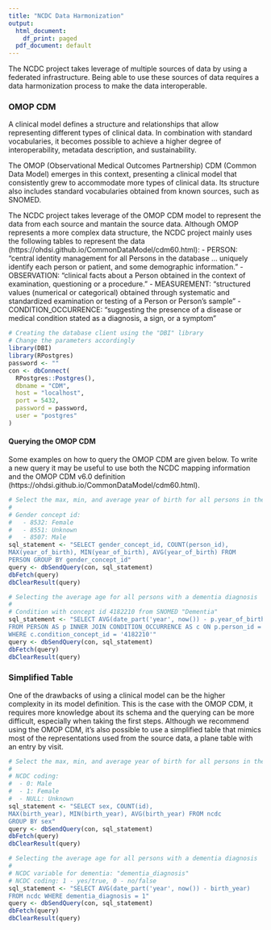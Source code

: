 ```yaml
---
title: "NCDC Data Harmonization"
output:
  html_document:
    df_print: paged
  pdf_document: default
---
```


The NCDC project takes leverage of multiple sources of data by using a federated infrastructure. Being able to use these sources of data requires a data harmonization process to make the data interoperable.

### OMOP CDM

A clinical model defines a structure and relationships that allow representing different types of clinical data. In combination with standard vocabularies, it becomes possible to achieve a higher degree of interoperability, metadata description, and sustainability.

The OMOP (Observational Medical Outcomes Partnership) CDM (Common Data Model) emerges in this context, presenting a clinical model that consistently grew to accommodate more types of clinical data. Its structure also includes standard vocabularies obtained from known sources, such as SNOMED.

The NCDC project takes leverage of the OMOP CDM model to represent the data from each source and mantain the source data. Although OMOP represents a more complex data structure, the NCDC project mainly uses the following tables to represent the data (https://ohdsi.github.io/CommonDataModel/cdm60.html):
- PERSON: “central identity management for all Persons in the database … uniquely identify each person or patient, and some demographic information.”
- OBSERVATION: “clinical facts about a Person obtained in the context of examination, questioning or a procedure.”
- MEASUREMENT: “structured values (numerical or categorical) obtained through systematic and standardized examination or testing of a Person or Person’s sample”
- CONDITION_OCCURRENCE: "suggesting the presence of a disease or medical condition stated as a diagnosis, a sign, or a symptom"

```r
# Creating the database client using the "DBI" library
# Change the parameters accordingly
library(DBI)
library(RPostgres)
password <- ""
con <- dbConnect(
  RPostgres::Postgres(),
  dbname = "CDM",
  host = "localhost",
  port = 5432,
  password = password,
  user = "postgres"
)
```

#### Querying the OMOP CDM

Some examples on how to query the OMOP CDM are given below.
To write a new query it may be useful to use both the NCDC mapping information and the OMOP CDM v6.0 definition (https://ohdsi.github.io/CommonDataModel/cdm60.html).

```r
# Select the max, min, and average year of birth for all persons in the database by gender
#
# Gender concept id:
#   - 8532: Female
#   - 8551: Unknown
#   - 8507: Male
sql_statement <- "SELECT gender_concept_id, COUNT(person_id), 
MAX(year_of_birth), MIN(year_of_birth), AVG(year_of_birth) FROM 
PERSON GROUP BY gender_concept_id"
query <- dbSendQuery(con, sql_statement)
dbFetch(query)
dbClearResult(query)
```

```r
# Selecting the average age for all persons with a dementia diagnosis
#
# Condition with concept id 4182210 from SNOMED "Dementia"
sql_statement <- "SELECT AVG(date_part('year', now()) - p.year_of_birth) 
FROM PERSON AS p INNER JOIN CONDITION_OCCURRENCE AS c ON p.person_id = c.person_id 
WHERE c.condition_concept_id = '4182210'"
query <- dbSendQuery(con, sql_statement)
dbFetch(query)
dbClearResult(query)
```

### Simplified Table

One of the drawbacks of using a clinical model can be the higher complexity in its model definition. This is the case with the OMOP CDM, it requires more knowledge about its schema and the querying can be more difficult, especially when taking the first steps. Although we recommend using the OMOP CDM, it's also possible to use a simplified table that mimics most of the representations used from the source data, a plane table with an entry by visit.

```r
# Select the max, min, and average year of birth for all persons in the database by gender
#
# NCDC coding:
#  - 0: Male
#  - 1: Female
#  - NULL: Unknown
sql_statement <- "SELECT sex, COUNT(id), 
MAX(birth_year), MIN(birth_year), AVG(birth_year) FROM ncdc 
GROUP BY sex"
query <- dbSendQuery(con, sql_statement)
dbFetch(query)
dbClearResult(query)
```

```r
# Selecting the average age for all persons with a dementia diagnosis
#
# NCDC variable for dementia: "dementia_diagnosis"
# NCDC coding: 1 - yes/true, 0 - no/false
sql_statement <- "SELECT AVG(date_part('year', now()) - birth_year) 
FROM ncdc WHERE dementia_diagnosis = 1"
query <- dbSendQuery(con, sql_statement)
dbFetch(query)
dbClearResult(query)
```

